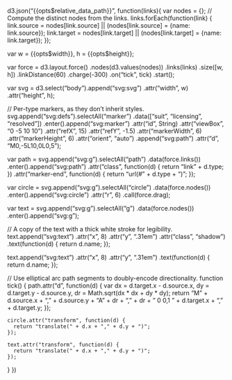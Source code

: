 d3.json("{{opts$relative_data_path}}", function(links){
  var nodes = {};
  // Compute the distinct nodes from the links.
  links.forEach(function(link) {
    link.source = nodes[link.source] || (nodes[link.source] = {name: link.source});
    link.target = nodes[link.target] || (nodes[link.target] = {name: link.target});
  });

  var w = {{opts$width}},
      h = {{opts$height}};

  var force = d3.layout.force()
      .nodes(d3.values(nodes))
      .links(links)
      .size([w, h])
      .linkDistance(60)
      .charge(-300)
      .on("tick", tick)
      .start();

  var svg = d3.select("body").append("svg:svg")
      .attr("width", w)
      .attr("height", h);

  // Per-type markers, as they don't inherit styles.
  svg.append("svg:defs").selectAll("marker")
      .data(["suit", "licensing", "resolved"])
    .enter().append("svg:marker")
      .attr("id", String)
      .attr("viewBox", "0 -5 10 10")
      .attr("refX", 15)
      .attr("refY", -1.5)
      .attr("markerWidth", 6)
      .attr("markerHeight", 6)
      .attr("orient", "auto")
    .append("svg:path")
      .attr("d", "M0,-5L10,0L0,5");

  var path = svg.append("svg:g").selectAll("path")
      .data(force.links())
    .enter().append("svg:path")
      .attr("class", function(d) { return "link " + d.type; })
      .attr("marker-end", function(d) { return "url(#" + d.type + ")"; });

  var circle = svg.append("svg:g").selectAll("circle")
      .data(force.nodes())
    .enter().append("svg:circle")
      .attr("r", 6)
      .call(force.drag);

  var text = svg.append("svg:g").selectAll("g")
      .data(force.nodes())
    .enter().append("svg:g");

  // A copy of the text with a thick white stroke for legibility.
  text.append("svg:text")
      .attr("x", 8)
      .attr("y", ".31em")
      .attr("class", "shadow")
      .text(function(d) { return d.name; });

  text.append("svg:text")
      .attr("x", 8)
      .attr("y", ".31em")
      .text(function(d) { return d.name; });

  // Use elliptical arc path segments to doubly-encode directionality.
  function tick() {
    path.attr("d", function(d) {
      var dx = d.target.x - d.source.x,
          dy = d.target.y - d.source.y,
          dr = Math.sqrt(dx * dx + dy * dy);
      return "M" + d.source.x + "," + d.source.y + "A" + dr + "," + dr + " 0 0,1 " + d.target.x + "," + d.target.y;
    });

    circle.attr("transform", function(d) {
      return "translate(" + d.x + "," + d.y + ")";
    });

    text.attr("transform", function(d) {
      return "translate(" + d.x + "," + d.y + ")";
    });
  }
})